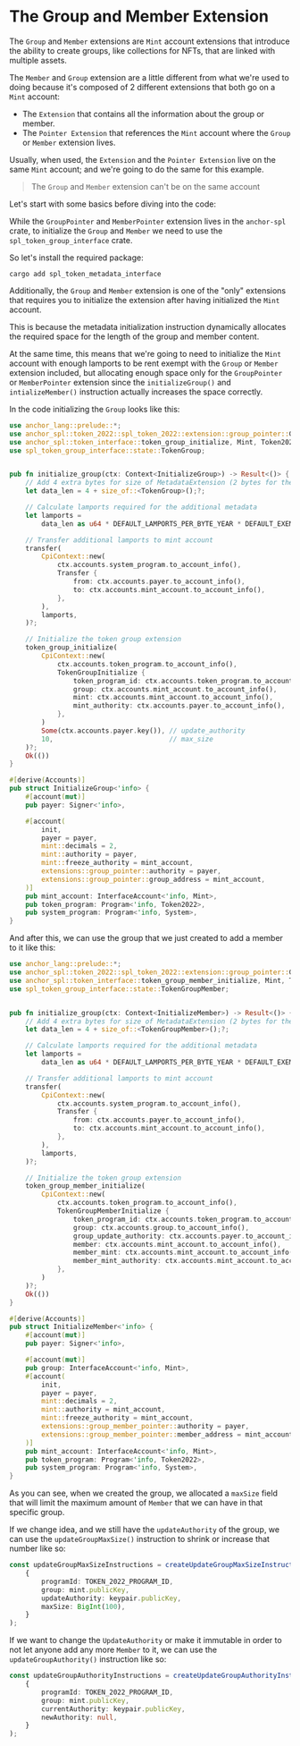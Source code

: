 
# The Group and Member Extension

The `Group` and `Member` extensions are `Mint` account extensions that introduce the ability to create groups, like collections for NFTs, that are linked with multiple assets.

<ArticleSection name="Initializing the Mint Account" id="initializing-the-mint-account" level="h2" />

The `Member` and `Group` extension are a little different from what we're used to doing because it's composed of 2 different extensions that both go on a `Mint` account:
- The `Extension` that contains all the information about the group or member.
- The `Pointer Extension` that references the `Mint` account where the `Group` or `Member` extension lives.

Usually, when used, the `Extension` and the `Pointer Extension` live on the same `Mint` account; and we're going to do the same for this example.

> The `Group` and `Member` extension can't be on the same account

Let's start with some basics before diving into the code:

While the `GroupPointer` and `MemberPointer` extension lives in the `anchor-spl` crate, to initialize the `Group` and `Member` we need to use the `spl_token_group_interface` crate.

So let's install the required package:

```
cargo add spl_token_metadata_interface
```

Additionally, the `Group` and `Member` extension is one of the "only" extensions that requires you to initialize the extension after having initialized the `Mint` account. 

This is because the metadata initialization instruction dynamically allocates the required space for the length of the group and member content.

At the same time, this means that we're going to need to initialize the `Mint` account with enough lamports to be rent exempt with the `Group` or `Member` extension included, but allocating enough space only for the `GroupPointer` or `MemberPointer` extension since the `initializeGroup()` and `intializeMember()` instruction actually increases the space correctly.

In the code initializing the `Group` looks like this:

```rust
use anchor_lang::prelude::*;
use anchor_spl::token_2022::spl_token_2022::extension::group_pointer::GroupPointer;
use anchor_spl::token_interface::token_group_initialize, Mint, Token2022, TokenGroupInitialize;
use spl_token_group_interface::state::TokenGroup;


pub fn initialize_group(ctx: Context<InitializeGroup>) -> Result<()> {
    // Add 4 extra bytes for size of MetadataExtension (2 bytes for the discriminator, 2 bytes for length)
    let data_len = 4 + size_of::<TokenGroup>();?;

    // Calculate lamports required for the additional metadata
    let lamports =
        data_len as u64 * DEFAULT_LAMPORTS_PER_BYTE_YEAR * DEFAULT_EXEMPTION_THRESHOLD as u64;

    // Transfer additional lamports to mint account
    transfer(
        CpiContext::new(
            ctx.accounts.system_program.to_account_info(),
            Transfer {
                from: ctx.accounts.payer.to_account_info(),
                to: ctx.accounts.mint_account.to_account_info(),
            },
        ),
        lamports,
    )?;

    // Initialize the token group extension
    token_group_initialize(
        CpiContext::new(
            ctx.accounts.token_program.to_account_info(),
            TokenGroupInitialize {
                token_program_id: ctx.accounts.token_program.to_account_info(),
                group: ctx.accounts.mint_account.to_account_info(),
                mint: ctx.accounts.mint_account.to_account_info(),
                mint_authority: ctx.accounts.payer.to_account_info(),
            },
        )
        Some(ctx.accounts.payer.key()), // update_authority
        10,                             // max_size
    )?;
    Ok(())
}

#[derive(Accounts)]
pub struct InitializeGroup<'info> {
    #[account(mut)]
    pub payer: Signer<'info>,

    #[account(
        init,
        payer = payer,
        mint::decimals = 2,
        mint::authority = payer,
        mint::freeze_authority = mint_account,
        extensions::group_pointer::authority = payer,
        extensions::group_pointer::group_address = mint_account,
    )]
    pub mint_account: InterfaceAccount<'info, Mint>,
    pub token_program: Program<'info, Token2022>,
    pub system_program: Program<'info, System>,
}
```

And after this, we can use the group that we just created to add a member to it like this:

```rust
use anchor_lang::prelude::*;
use anchor_spl::token_2022::spl_token_2022::extension::group_pointer::GroupPointer;
use anchor_spl::token_interface::token_group_member_initialize, Mint, Token2022, TokenGroupMemberInitialize;
use spl_token_group_interface::state::TokenGroupMember;


pub fn initialize_group(ctx: Context<InitializeMember>) -> Result<()> {
    // Add 4 extra bytes for size of MetadataExtension (2 bytes for the discriminator, 2 bytes for length)
    let data_len = 4 + size_of::<TokenGroupMember>();?;

    // Calculate lamports required for the additional metadata
    let lamports =
        data_len as u64 * DEFAULT_LAMPORTS_PER_BYTE_YEAR * DEFAULT_EXEMPTION_THRESHOLD as u64;

    // Transfer additional lamports to mint account
    transfer(
        CpiContext::new(
            ctx.accounts.system_program.to_account_info(),
            Transfer {
                from: ctx.accounts.payer.to_account_info(),
                to: ctx.accounts.mint_account.to_account_info(),
            },
        ),
        lamports,
    )?;

    // Initialize the token group extension
    token_group_member_initialize(
        CpiContext::new(
            ctx.accounts.token_program.to_account_info(),
            TokenGroupMemberInitialize {
                token_program_id: ctx.accounts.token_program.to_account_info(),
                group: ctx.accounts.group.to_account_info(),
                group_update_authority: ctx.accounts.payer.to_account_info(),
                member: ctx.accounts.mint_account.to_account_info(),
                member_mint: ctx.accounts.mint_account.to_account_info(),
                member_mint_authority: ctx.accounts.mint_account.to_account_info(),
            },
        )
    )?;
    Ok(())
}

#[derive(Accounts)]
pub struct InitializeMember<'info> {
    #[account(mut)]
    pub payer: Signer<'info>,

    #[account(mut)]
    pub group: InterfaceAccount<'info, Mint>,
    #[account(
        init,
        payer = payer,
        mint::decimals = 2,
        mint::authority = mint_account,
        mint::freeze_authority = mint_account,
        extensions::group_member_pointer::authority = payer,
        extensions::group_member_pointer::member_address = mint_account,
    )]
    pub mint_account: InterfaceAccount<'info, Mint>,
    pub token_program: Program<'info, Token2022>,
    pub system_program: Program<'info, System>,
}
```

<ArticleSection name="Updating the maxSize for Groups" id="updating-the-max-size-for-groups" level="h2" />

As you can see, when we created the group, we allocated a `maxSize` field that will limit the maximum amount of `Member` that we can have in that specific group.

If we change idea, and we still have the `updateAuthority` of the group, we can use the `updateGroupMaxSize()` instruction to shrink or increase that number like so:

```ts
const updateGroupMaxSizeInstructions = createUpdateGroupMaxSizeInstruction(
    {
        programId: TOKEN_2022_PROGRAM_ID,
        group: mint.publicKey,
        updateAuthority: keypair.publicKey,
        maxSize: BigInt(100),
    }
);
```

<ArticleSection name="Updating the updateAuthority for Groups" id="updating-the-update-authority-for-groups" level="h2" />

If we want to change the `UpdateAuthority` or make it immutable in order to not let anyone add any more `Member` to it, we can use the `updateGroupAuthority()` instruction like so:

```ts
const updateGroupAuthorityInstructions = createUpdateGroupAuthorityInstruction(
    {
        programId: TOKEN_2022_PROGRAM_ID,
        group: mint.publicKey,
        currentAuthority: keypair.publicKey,
        newAuthority: null,
    }
);
```